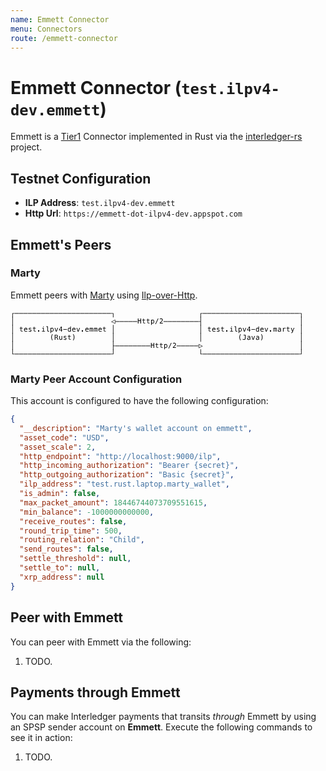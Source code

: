 ```yaml
---
name: Emmett Connector
menu: Connectors
route: /emmett-connector
---
```


# Emmett Connector (`test.ilpv4-dev.emmett`)
Emmett is a [Tier1](https://github.com/interledger/rfcs/blob/44deb112e51db27e89bf1b02d115c272dda2cddb/0034-connector-requirements/0034-connector-requirements.md#link-relations)
 Connector implemented in Rust via the [interledger-rs](https://github.com/emschwartz/interledger-rs) project.

## Testnet Configuration
  * **ILP Address**: `test.ilpv4-dev.emmett`
  * **Http Url**: `https://emmett-dot-ilpv4-dev.appspot.com`

## Emmett's Peers

### Marty
Emmett peers with [Marty](marty-connector) using [Ilp-over-Http](https://github.com/interledger/rfcs/blob/master/0035-ilp-over-http/0035-ilp-over-http.md).

<svg xmlns="http://www.w3.org/2000/svg" version="1.1" width="470" height="79">
<path d="M 2.878906 13.319336 L 2.878906 6.412109 L 6.729980 6.412109 L 6.729980 7.335938 L 3.738281 7.335938 L 3.738281 13.319336 Z " fill="rgb(0, 0, 0)" fill-opacity="1.000000" />
<path d="M 2.878906 26.319336 L 2.878906 12.300781 L 3.738281 12.300781 L 3.738281 26.319336 Z " fill="rgb(0, 0, 0)" fill-opacity="1.000000" />
<path d="M 2.878906 39.319336 L 2.878906 25.300781 L 3.738281 25.300781 L 3.738281 39.319336 Z " fill="rgb(0, 0, 0)" fill-opacity="1.000000" />
<path d="M 2.878906 52.319336 L 2.878906 38.300781 L 3.738281 38.300781 L 3.738281 52.319336 Z " fill="rgb(0, 0, 0)" fill-opacity="1.000000" />
<path d="M 2.878906 65.319336 L 2.878906 51.300781 L 3.738281 51.300781 L 3.738281 65.319336 Z " fill="rgb(0, 0, 0)" fill-opacity="1.000000" />
<path d="M 2.878906 72.335938 L 2.878906 64.300781 L 3.738281 64.300781 L 3.738281 71.412109 L 6.729980 71.412109 L 6.729980 72.335938 Z " fill="rgb(0, 0, 0)" fill-opacity="1.000000" />
<path d="M 6.892578 72.335938 L 6.892578 71.412109 L 13.729980 71.412109 L 13.729980 72.335938 Z " fill="rgb(0, 0, 0)" fill-opacity="1.000000" />
<path d="M 13.892578 72.335938 L 13.892578 71.412109 L 20.729980 71.412109 L 20.729980 72.335938 Z " fill="rgb(0, 0, 0)" fill-opacity="1.000000" />
<path d="M 20.892578 72.335938 L 20.892578 71.412109 L 27.729980 71.412109 L 27.729980 72.335938 Z " fill="rgb(0, 0, 0)" fill-opacity="1.000000" />
<path d="M 27.892578 72.335938 L 27.892578 71.412109 L 34.729980 71.412109 L 34.729980 72.335938 Z " fill="rgb(0, 0, 0)" fill-opacity="1.000000" />
<path d="M 34.892578 72.335938 L 34.892578 71.412109 L 41.729980 71.412109 L 41.729980 72.335938 Z " fill="rgb(0, 0, 0)" fill-opacity="1.000000" />
<path d="M 41.892578 72.335938 L 41.892578 71.412109 L 48.729980 71.412109 L 48.729980 72.335938 Z " fill="rgb(0, 0, 0)" fill-opacity="1.000000" />
<path d="M 48.892578 72.335938 L 48.892578 71.412109 L 55.729980 71.412109 L 55.729980 72.335938 Z " fill="rgb(0, 0, 0)" fill-opacity="1.000000" />
<path d="M 55.892578 72.335938 L 55.892578 71.412109 L 62.729980 71.412109 L 62.729980 72.335938 Z " fill="rgb(0, 0, 0)" fill-opacity="1.000000" />
<path d="M 62.892578 72.335938 L 62.892578 71.412109 L 69.729980 71.412109 L 69.729980 72.335938 Z " fill="rgb(0, 0, 0)" fill-opacity="1.000000" />
<path d="M 69.892578 72.335938 L 69.892578 71.412109 L 76.729980 71.412109 L 76.729980 72.335938 Z " fill="rgb(0, 0, 0)" fill-opacity="1.000000" />
<path d="M 76.892578 72.335938 L 76.892578 71.412109 L 83.729980 71.412109 L 83.729980 72.335938 Z " fill="rgb(0, 0, 0)" fill-opacity="1.000000" />
<path d="M 83.892578 72.335938 L 83.892578 71.412109 L 90.729980 71.412109 L 90.729980 72.335938 Z " fill="rgb(0, 0, 0)" fill-opacity="1.000000" />
<path d="M 90.892578 72.335938 L 90.892578 71.412109 L 97.729980 71.412109 L 97.729980 72.335938 Z " fill="rgb(0, 0, 0)" fill-opacity="1.000000" />
<path d="M 97.892578 72.335938 L 97.892578 71.412109 L 104.729980 71.412109 L 104.729980 72.335938 Z " fill="rgb(0, 0, 0)" fill-opacity="1.000000" />
<path d="M 104.892578 72.335938 L 104.892578 71.412109 L 111.729980 71.412109 L 111.729980 72.335938 Z " fill="rgb(0, 0, 0)" fill-opacity="1.000000" />
<path d="M 111.892578 72.335938 L 111.892578 71.412109 L 118.729980 71.412109 L 118.729980 72.335938 Z " fill="rgb(0, 0, 0)" fill-opacity="1.000000" />
<path d="M 118.892578 72.335938 L 118.892578 71.412109 L 125.729980 71.412109 L 125.729980 72.335938 Z " fill="rgb(0, 0, 0)" fill-opacity="1.000000" />
<path d="M 125.892578 72.335938 L 125.892578 71.412109 L 132.729980 71.412109 L 132.729980 72.335938 Z " fill="rgb(0, 0, 0)" fill-opacity="1.000000" />
<path d="M 132.892578 72.335938 L 132.892578 71.412109 L 139.729980 71.412109 L 139.729980 72.335938 Z " fill="rgb(0, 0, 0)" fill-opacity="1.000000" />
<path d="M 139.892578 72.335938 L 139.892578 71.412109 L 146.729980 71.412109 L 146.729980 72.335938 Z " fill="rgb(0, 0, 0)" fill-opacity="1.000000" />
<path d="M 146.892578 72.335938 L 146.892578 71.412109 L 153.729980 71.412109 L 153.729980 72.335938 Z " fill="rgb(0, 0, 0)" fill-opacity="1.000000" />
<path d="M 153.892578 72.335938 L 153.892578 71.412109 L 160.729980 71.412109 L 160.729980 72.335938 Z " fill="rgb(0, 0, 0)" fill-opacity="1.000000" />
<path d="M 160.892578 72.335938 L 160.892578 71.412109 L 163.878906 71.412109 L 163.878906 64.300781 L 164.738281 64.300781 L 164.738281 72.335938 Z " fill="rgb(0, 0, 0)" fill-opacity="1.000000" />
<path d="M 303.878906 72.335938 L 303.878906 64.300781 L 304.738281 64.300781 L 304.738281 71.412109 L 307.729980 71.412109 L 307.729980 72.335938 Z " fill="rgb(0, 0, 0)" fill-opacity="1.000000" />
<path d="M 307.892578 72.335938 L 307.892578 71.412109 L 314.729980 71.412109 L 314.729980 72.335938 Z " fill="rgb(0, 0, 0)" fill-opacity="1.000000" />
<path d="M 314.892578 72.335938 L 314.892578 71.412109 L 321.729980 71.412109 L 321.729980 72.335938 Z " fill="rgb(0, 0, 0)" fill-opacity="1.000000" />
<path d="M 321.892578 72.335938 L 321.892578 71.412109 L 328.729980 71.412109 L 328.729980 72.335938 Z " fill="rgb(0, 0, 0)" fill-opacity="1.000000" />
<path d="M 328.892578 72.335938 L 328.892578 71.412109 L 335.729980 71.412109 L 335.729980 72.335938 Z " fill="rgb(0, 0, 0)" fill-opacity="1.000000" />
<path d="M 335.892578 72.335938 L 335.892578 71.412109 L 342.729980 71.412109 L 342.729980 72.335938 Z " fill="rgb(0, 0, 0)" fill-opacity="1.000000" />
<path d="M 342.892578 72.335938 L 342.892578 71.412109 L 349.729980 71.412109 L 349.729980 72.335938 Z " fill="rgb(0, 0, 0)" fill-opacity="1.000000" />
<path d="M 349.892578 72.335938 L 349.892578 71.412109 L 356.729980 71.412109 L 356.729980 72.335938 Z " fill="rgb(0, 0, 0)" fill-opacity="1.000000" />
<path d="M 356.892578 72.335938 L 356.892578 71.412109 L 363.729980 71.412109 L 363.729980 72.335938 Z " fill="rgb(0, 0, 0)" fill-opacity="1.000000" />
<path d="M 363.892578 72.335938 L 363.892578 71.412109 L 370.729980 71.412109 L 370.729980 72.335938 Z " fill="rgb(0, 0, 0)" fill-opacity="1.000000" />
<path d="M 370.892578 72.335938 L 370.892578 71.412109 L 377.729980 71.412109 L 377.729980 72.335938 Z " fill="rgb(0, 0, 0)" fill-opacity="1.000000" />
<path d="M 377.892578 72.335938 L 377.892578 71.412109 L 384.729980 71.412109 L 384.729980 72.335938 Z " fill="rgb(0, 0, 0)" fill-opacity="1.000000" />
<path d="M 384.892578 72.335938 L 384.892578 71.412109 L 391.729980 71.412109 L 391.729980 72.335938 Z " fill="rgb(0, 0, 0)" fill-opacity="1.000000" />
<path d="M 391.892578 72.335938 L 391.892578 71.412109 L 398.729980 71.412109 L 398.729980 72.335938 Z " fill="rgb(0, 0, 0)" fill-opacity="1.000000" />
<path d="M 398.892578 72.335938 L 398.892578 71.412109 L 405.729980 71.412109 L 405.729980 72.335938 Z " fill="rgb(0, 0, 0)" fill-opacity="1.000000" />
<path d="M 405.892578 72.335938 L 405.892578 71.412109 L 412.729980 71.412109 L 412.729980 72.335938 Z " fill="rgb(0, 0, 0)" fill-opacity="1.000000" />
<path d="M 412.892578 72.335938 L 412.892578 71.412109 L 419.729980 71.412109 L 419.729980 72.335938 Z " fill="rgb(0, 0, 0)" fill-opacity="1.000000" />
<path d="M 419.892578 72.335938 L 419.892578 71.412109 L 426.729980 71.412109 L 426.729980 72.335938 Z " fill="rgb(0, 0, 0)" fill-opacity="1.000000" />
<path d="M 426.892578 72.335938 L 426.892578 71.412109 L 433.729980 71.412109 L 433.729980 72.335938 Z " fill="rgb(0, 0, 0)" fill-opacity="1.000000" />
<path d="M 433.892578 72.335938 L 433.892578 71.412109 L 440.729980 71.412109 L 440.729980 72.335938 Z " fill="rgb(0, 0, 0)" fill-opacity="1.000000" />
<path d="M 440.892578 72.335938 L 440.892578 71.412109 L 447.729980 71.412109 L 447.729980 72.335938 Z " fill="rgb(0, 0, 0)" fill-opacity="1.000000" />
<path d="M 447.892578 72.335938 L 447.892578 71.412109 L 454.729980 71.412109 L 454.729980 72.335938 Z " fill="rgb(0, 0, 0)" fill-opacity="1.000000" />
<path d="M 454.892578 72.335938 L 454.892578 71.412109 L 461.729980 71.412109 L 461.729980 72.335938 Z " fill="rgb(0, 0, 0)" fill-opacity="1.000000" />
<path d="M 461.892578 72.335938 L 461.892578 71.412109 L 464.878906 71.412109 L 464.878906 64.300781 L 465.738281 64.300781 L 465.738281 72.335938 Z " fill="rgb(0, 0, 0)" fill-opacity="1.000000" />
<path d="M 17.297852 28.276367 L 17.297852 29.984375 L 19.542969 29.984375 L 19.542969 30.752441 L 17.297852 30.752441 L 17.297852 34.018066 Q 17.297852 34.684082 17.550293 34.947266 Q 17.802734 35.210449 18.431152 35.210449 L 19.542969 35.210449 L 19.542969 36.000000 L 18.334473 36.000000 Q 17.222656 36.000000 16.766113 35.554199 Q 16.309570 35.108398 16.309570 34.018066 L 16.309570 30.752441 L 14.703613 30.752441 L 14.703613 29.984375 L 16.309570 29.984375 L 16.309570 28.276367 Z " fill="rgb(0, 0, 0)" fill-opacity="1.000000" />
<path d="M 67.592285 40.116211 Q 66.877930 41.340820 66.526123 42.557373 Q 66.174316 43.773926 66.174316 45.009277 Q 66.174316 46.239258 66.526123 47.458496 Q 66.877930 48.677734 67.592285 49.913086 L 66.732910 49.913086 Q 65.921875 48.634766 65.524414 47.423584 Q 65.126953 46.212402 65.126953 45.009277 Q 65.126953 43.811523 65.524414 42.597656 Q 65.921875 41.383789 66.732910 40.116211 Z " fill="rgb(0, 0, 0)" fill-opacity="1.000000" />
<path d="M 163.878906 65.319336 L 163.878906 51.300781 L 164.738281 51.300781 L 164.738281 58.412109 L 167.729980 58.412109 L 167.729980 59.335938 L 164.738281 59.335938 L 164.738281 65.319336 Z " fill="rgb(0, 0, 0)" fill-opacity="1.000000" />
<path d="M 167.892578 59.335938 L 167.892578 58.412109 L 174.729980 58.412109 L 174.729980 59.335938 Z " fill="rgb(0, 0, 0)" fill-opacity="1.000000" />
<path d="M 174.892578 59.335938 L 174.892578 58.412109 L 181.729980 58.412109 L 181.729980 59.335938 Z " fill="rgb(0, 0, 0)" fill-opacity="1.000000" />
<path d="M 181.892578 59.335938 L 181.892578 58.412109 L 188.729980 58.412109 L 188.729980 59.335938 Z " fill="rgb(0, 0, 0)" fill-opacity="1.000000" />
<path d="M 188.892578 59.335938 L 188.892578 58.412109 L 195.729980 58.412109 L 195.729980 59.335938 Z " fill="rgb(0, 0, 0)" fill-opacity="1.000000" />
<path d="M 195.892578 59.335938 L 195.892578 58.412109 L 202.729980 58.412109 L 202.729980 59.335938 Z " fill="rgb(0, 0, 0)" fill-opacity="1.000000" />
<path d="M 202.892578 59.335938 L 202.892578 58.412109 L 209.729980 58.412109 L 209.729980 59.335938 Z " fill="rgb(0, 0, 0)" fill-opacity="1.000000" />
<path d="M 209.892578 59.335938 L 209.892578 58.412109 L 216.729980 58.412109 L 216.729980 59.335938 Z " fill="rgb(0, 0, 0)" fill-opacity="1.000000" />
<path d="M 216.892578 59.335938 L 216.892578 58.412109 L 223.729980 58.412109 L 223.729980 59.335938 Z " fill="rgb(0, 0, 0)" fill-opacity="1.000000" />
<path d="M 224.735840 53.980957 L 225.826172 53.980957 L 225.826172 57.053223 L 228.796387 57.053223 L 228.796387 53.980957 L 229.886719 53.980957 L 229.886719 62.000000 L 228.796387 62.000000 L 228.796387 57.966309 L 225.826172 57.966309 L 225.826172 62.000000 L 224.735840 62.000000 Z " fill="rgb(0, 0, 0)" fill-opacity="1.000000" />
<path d="M 234.297852 54.276367 L 234.297852 55.984375 L 236.542969 55.984375 L 236.542969 56.752441 L 234.297852 56.752441 L 234.297852 60.018066 Q 234.297852 60.684082 234.550293 60.947266 Q 234.802734 61.210449 235.431152 61.210449 L 236.542969 61.210449 L 236.542969 62.000000 L 235.334473 62.000000 Q 234.222656 62.000000 233.766113 61.554199 Q 233.309570 61.108398 233.309570 60.018066 L 233.309570 56.752441 L 231.703613 56.752441 L 231.703613 55.984375 L 233.309570 55.984375 L 233.309570 54.276367 Z " fill="rgb(0, 0, 0)" fill-opacity="1.000000" />
<path d="M 241.297852 54.276367 L 241.297852 55.984375 L 243.542969 55.984375 L 243.542969 56.752441 L 241.297852 56.752441 L 241.297852 60.018066 Q 241.297852 60.684082 241.550293 60.947266 Q 241.802734 61.210449 242.431152 61.210449 L 243.542969 61.210449 L 243.542969 62.000000 L 242.334473 62.000000 Q 241.222656 62.000000 240.766113 61.554199 Q 240.309570 61.108398 240.309570 60.018066 L 240.309570 56.752441 L 238.703613 56.752441 L 238.703613 55.984375 L 240.309570 55.984375 L 240.309570 54.276367 Z " fill="rgb(0, 0, 0)" fill-opacity="1.000000" />
<path d="M 247.014160 61.242676 L 247.014160 64.288086 L 246.020508 64.288086 L 246.020508 55.984375 L 247.014160 55.984375 L 247.014160 56.752441 Q 247.261230 56.306641 247.672119 56.072998 Q 248.083008 55.839355 248.620117 55.839355 Q 249.710449 55.839355 250.330811 56.682617 Q 250.951172 57.525879 250.951172 59.019043 Q 250.951172 60.485352 250.328125 61.320557 Q 249.705078 62.155762 248.620117 62.155762 Q 248.072266 62.155762 247.661377 61.922119 Q 247.250488 61.688477 247.014160 61.242676 Z M 249.914551 58.997559 Q 249.914551 57.848145 249.552002 57.262695 Q 249.189453 56.677246 248.475098 56.677246 Q 247.755371 56.677246 247.384766 57.265381 Q 247.014160 57.853516 247.014160 58.997559 Q 247.014160 60.136230 247.384766 60.727051 Q 247.755371 61.317871 248.475098 61.317871 Q 249.189453 61.317871 249.552002 60.732422 Q 249.914551 60.146973 249.914551 58.997559 Z " fill="rgb(0, 0, 0)" fill-opacity="1.000000" />
<path d="M 256.774902 53.980957 L 257.795410 53.980957 L 253.573730 63.020508 L 252.547852 63.020508 Z " fill="rgb(0, 0, 0)" fill-opacity="1.000000" />
<path d="M 261.003418 61.086914 L 264.687988 61.086914 L 264.687988 62.000000 L 259.816406 62.000000 L 259.816406 61.086914 Q 260.820801 60.028809 261.572754 59.217773 Q 262.324707 58.406738 262.609375 58.073730 Q 263.146484 57.418457 263.334473 57.012939 Q 263.522461 56.607422 263.522461 56.183105 Q 263.522461 55.511719 263.127686 55.130371 Q 262.732910 54.749023 262.045410 54.749023 Q 261.556641 54.749023 261.019531 54.926270 Q 260.482422 55.103516 259.880859 55.463379 L 259.880859 54.367676 Q 260.434082 54.104492 260.968506 53.970215 Q 261.502930 53.835938 262.023926 53.835938 Q 263.200195 53.835938 263.917236 54.461670 Q 264.634277 55.087402 264.634277 56.102539 Q 264.634277 56.618164 264.395264 57.133789 Q 264.156250 57.649414 263.619141 58.272461 Q 263.318359 58.621582 262.746338 59.239258 Q 262.174316 59.856934 261.003418 61.086914 Z " fill="rgb(0, 0, 0)" fill-opacity="1.000000" />
<path d="M 265.892578 59.335938 L 265.892578 58.412109 L 272.729980 58.412109 L 272.729980 59.335938 Z " fill="rgb(0, 0, 0)" fill-opacity="1.000000" />
<path d="M 272.892578 59.335938 L 272.892578 58.412109 L 279.729980 58.412109 L 279.729980 59.335938 Z " fill="rgb(0, 0, 0)" fill-opacity="1.000000" />
<path d="M 279.892578 59.335938 L 279.892578 58.412109 L 286.729980 58.412109 L 286.729980 59.335938 Z " fill="rgb(0, 0, 0)" fill-opacity="1.000000" />
<path d="M 286.892578 59.335938 L 286.892578 58.412109 L 293.729980 58.412109 L 293.729980 59.335938 Z " fill="rgb(0, 0, 0)" fill-opacity="1.000000" />
<path d="M 293.892578 59.335938 L 293.892578 58.412109 L 300.729980 58.412109 L 300.729980 59.335938 Z " fill="rgb(0, 0, 0)" fill-opacity="1.000000" />
<path d="M 301.644531 61.505859 L 306.365723 59.142578 L 301.644531 56.779297 Z M 301.032227 62.418945 L 301.032227 55.866211 L 307.590332 59.142578 Z " fill="rgb(0, 0, 0)" fill-opacity="1.000000" />
<path d="M 464.878906 65.319336 L 464.878906 51.300781 L 465.738281 51.300781 L 465.738281 65.319336 Z " fill="rgb(0, 0, 0)" fill-opacity="1.000000" />
<path d="M 74.082031 45.213379 Q 74.500977 45.320801 74.796387 45.618896 Q 75.091797 45.916992 75.532227 46.808594 L 76.622559 49.000000 L 75.457031 49.000000 L 74.500977 46.975098 Q 74.087402 46.110352 73.757080 45.860596 Q 73.426758 45.610840 72.895020 45.610840 L 71.858398 45.610840 L 71.858398 49.000000 L 70.768066 49.000000 L 70.768066 40.980957 L 73.002441 40.980957 Q 74.323730 40.980957 75.027344 41.577148 Q 75.730957 42.173340 75.730957 43.301270 Q 75.730957 44.096191 75.298584 44.598389 Q 74.866211 45.100586 74.082031 45.213379 Z M 71.858398 41.872559 L 71.858398 44.719238 L 73.045410 44.719238 Q 73.824219 44.719238 74.205566 44.370117 Q 74.586914 44.020996 74.586914 43.301270 Q 74.586914 42.608398 74.181396 42.240479 Q 73.775879 41.872559 73.002441 41.872559 Z " fill="rgb(0, 0, 0)" fill-opacity="1.000000" />
<path d="M 78.047363 46.722656 L 78.047363 42.995117 L 79.035645 42.995117 L 79.035645 46.722656 Q 79.035645 47.533691 79.322998 47.915039 Q 79.610352 48.296387 80.211914 48.296387 Q 80.910156 48.296387 81.280762 47.804932 Q 81.651367 47.313477 81.651367 46.395020 L 81.651367 42.995117 L 82.645020 42.995117 L 82.645020 49.000000 L 81.651367 49.000000 L 81.651367 48.097656 Q 81.388184 48.618652 80.934326 48.887207 Q 80.480469 49.155762 79.873535 49.155762 Q 78.949707 49.155762 78.498535 48.551514 Q 78.047363 47.947266 78.047363 46.722656 Z " fill="rgb(0, 0, 0)" fill-opacity="1.000000" />
<path d="M 89.226074 43.193848 L 89.226074 44.160645 Q 88.801758 43.913574 88.372070 43.790039 Q 87.942383 43.666504 87.496582 43.666504 Q 86.825195 43.666504 86.494873 43.884033 Q 86.164551 44.101562 86.164551 44.547363 Q 86.164551 44.950195 86.411621 45.148926 Q 86.658691 45.347656 87.641602 45.535645 L 88.039062 45.610840 Q 88.774902 45.750488 89.153564 46.169434 Q 89.532227 46.588379 89.532227 47.259766 Q 89.532227 48.151367 88.898438 48.653564 Q 88.264648 49.155762 87.136719 49.155762 Q 86.690918 49.155762 86.202148 49.061768 Q 85.713379 48.967773 85.144043 48.779785 L 85.144043 47.759277 Q 85.697266 48.043945 86.202148 48.186279 Q 86.707031 48.328613 87.158203 48.328613 Q 87.813477 48.328613 88.173340 48.062744 Q 88.533203 47.796875 88.533203 47.318848 Q 88.533203 46.631348 87.217285 46.368164 L 87.174316 46.357422 L 86.803711 46.282227 Q 85.949707 46.115723 85.557617 45.720947 Q 85.165527 45.326172 85.165527 44.644043 Q 85.165527 43.779297 85.750977 43.309326 Q 86.336426 42.839355 87.421387 42.839355 Q 87.904785 42.839355 88.350586 42.927979 Q 88.796387 43.016602 89.226074 43.193848 Z " fill="rgb(0, 0, 0)" fill-opacity="1.000000" />
<path d="M 94.297852 41.276367 L 94.297852 42.984375 L 96.542969 42.984375 L 96.542969 43.752441 L 94.297852 43.752441 L 94.297852 47.018066 Q 94.297852 47.684082 94.550293 47.947266 Q 94.802734 48.210449 95.431152 48.210449 L 96.542969 48.210449 L 96.542969 49.000000 L 95.334473 49.000000 Q 94.222656 49.000000 93.766113 48.554199 Q 93.309570 48.108398 93.309570 47.018066 L 93.309570 43.752441 L 91.703613 43.752441 L 91.703613 42.984375 L 93.309570 42.984375 L 93.309570 41.276367 Z " fill="rgb(0, 0, 0)" fill-opacity="1.000000" />
<path d="M 99.869141 40.116211 L 100.728516 40.116211 Q 101.539551 41.383789 101.937012 42.597656 Q 102.334473 43.811523 102.334473 45.009277 Q 102.334473 46.217773 101.937012 47.431641 Q 101.539551 48.645508 100.728516 49.913086 L 99.869141 49.913086 Q 100.583496 48.666992 100.935303 47.447754 Q 101.287109 46.228516 101.287109 45.009277 Q 101.287109 43.784668 100.935303 42.565430 Q 100.583496 41.346191 99.869141 40.116211 Z " fill="rgb(0, 0, 0)" fill-opacity="1.000000" />
<path d="M 163.878906 52.319336 L 163.878906 38.300781 L 164.738281 38.300781 L 164.738281 52.319336 Z " fill="rgb(0, 0, 0)" fill-opacity="1.000000" />
<path d="M 303.878906 52.319336 L 303.878906 38.300781 L 304.738281 38.300781 L 304.738281 52.319336 Z " fill="rgb(0, 0, 0)" fill-opacity="1.000000" />
<path d="M 368.592285 40.116211 Q 367.877930 41.340820 367.526123 42.557373 Q 367.174316 43.773926 367.174316 45.009277 Q 367.174316 46.239258 367.526123 47.458496 Q 367.877930 48.677734 368.592285 49.913086 L 367.732910 49.913086 Q 366.921875 48.634766 366.524414 47.423584 Q 366.126953 46.212402 366.126953 45.009277 Q 366.126953 43.811523 366.524414 42.597656 Q 366.921875 41.383789 367.732910 40.116211 Z " fill="rgb(0, 0, 0)" fill-opacity="1.000000" />
<path d="M 371.585449 48.672363 L 371.585449 47.404785 Q 372.074219 47.839844 372.595215 48.057373 Q 373.116211 48.274902 373.674805 48.274902 Q 374.442871 48.274902 374.746338 47.874756 Q 375.049805 47.474609 375.049805 46.384277 L 375.049805 41.894043 L 373.003418 41.894043 L 373.003418 40.980957 L 376.134766 40.980957 L 376.134766 46.384277 Q 376.134766 47.898926 375.568115 48.527344 Q 375.001465 49.155762 373.674805 49.155762 Q 373.159180 49.155762 372.648926 49.037598 Q 372.138672 48.919434 371.585449 48.672363 Z " fill="rgb(0, 0, 0)" fill-opacity="1.000000" />
<path d="M 381.770508 45.976074 L 381.442871 45.976074 Q 380.578125 45.976074 380.140381 46.279541 Q 379.702637 46.583008 379.702637 47.184570 Q 379.702637 47.727051 380.030273 48.027832 Q 380.357910 48.328613 380.937988 48.328613 Q 381.754395 48.328613 382.221680 47.761963 Q 382.688965 47.195312 382.694336 46.196289 L 382.694336 45.976074 Z M 383.687988 45.567871 L 383.687988 49.000000 L 382.694336 49.000000 L 382.694336 48.108398 Q 382.377441 48.645508 381.896729 48.900635 Q 381.416016 49.155762 380.728516 49.155762 Q 379.810059 49.155762 379.262207 48.637451 Q 378.714355 48.119141 378.714355 47.249023 Q 378.714355 46.244629 379.388428 45.723633 Q 380.062500 45.202637 381.367676 45.202637 L 382.694336 45.202637 L 382.694336 45.046875 Q 382.688965 44.327148 382.329102 44.002197 Q 381.969238 43.677246 381.179688 43.677246 Q 380.674805 43.677246 380.159180 43.822266 Q 379.643555 43.967285 379.154785 44.246582 L 379.154785 43.258301 Q 379.702637 43.048828 380.204834 42.944092 Q 380.707031 42.839355 381.179688 42.839355 Q 381.926270 42.839355 382.455322 43.059570 Q 382.984375 43.279785 383.312012 43.720215 Q 383.516113 43.988770 383.602051 44.383545 Q 383.687988 44.778320 383.687988 45.567871 Z " fill="rgb(0, 0, 0)" fill-opacity="1.000000" />
<path d="M 385.537109 42.984375 L 386.562988 42.984375 L 388.308594 48.033203 L 390.059570 42.984375 L 391.085449 42.984375 L 388.947754 49.000000 L 387.674805 49.000000 Z " fill="rgb(0, 0, 0)" fill-opacity="1.000000" />
<path d="M 395.770508 45.976074 L 395.442871 45.976074 Q 394.578125 45.976074 394.140381 46.279541 Q 393.702637 46.583008 393.702637 47.184570 Q 393.702637 47.727051 394.030273 48.027832 Q 394.357910 48.328613 394.937988 48.328613 Q 395.754395 48.328613 396.221680 47.761963 Q 396.688965 47.195312 396.694336 46.196289 L 396.694336 45.976074 Z M 397.687988 45.567871 L 397.687988 49.000000 L 396.694336 49.000000 L 396.694336 48.108398 Q 396.377441 48.645508 395.896729 48.900635 Q 395.416016 49.155762 394.728516 49.155762 Q 393.810059 49.155762 393.262207 48.637451 Q 392.714355 48.119141 392.714355 47.249023 Q 392.714355 46.244629 393.388428 45.723633 Q 394.062500 45.202637 395.367676 45.202637 L 396.694336 45.202637 L 396.694336 45.046875 Q 396.688965 44.327148 396.329102 44.002197 Q 395.969238 43.677246 395.179688 43.677246 Q 394.674805 43.677246 394.159180 43.822266 Q 393.643555 43.967285 393.154785 44.246582 L 393.154785 43.258301 Q 393.702637 43.048828 394.204834 42.944092 Q 394.707031 42.839355 395.179688 42.839355 Q 395.926270 42.839355 396.455322 43.059570 Q 396.984375 43.279785 397.312012 43.720215 Q 397.516113 43.988770 397.602051 44.383545 Q 397.687988 44.778320 397.687988 45.567871 Z " fill="rgb(0, 0, 0)" fill-opacity="1.000000" />
<path d="M 400.869141 40.116211 L 401.728516 40.116211 Q 402.539551 41.383789 402.937012 42.597656 Q 403.334473 43.811523 403.334473 45.009277 Q 403.334473 46.217773 402.937012 47.431641 Q 402.539551 48.645508 401.728516 49.913086 L 400.869141 49.913086 Q 401.583496 48.666992 401.935303 47.447754 Q 402.287109 46.228516 402.287109 45.009277 Q 402.287109 43.784668 401.935303 42.565430 Q 401.583496 41.346191 400.869141 40.116211 Z " fill="rgb(0, 0, 0)" fill-opacity="1.000000" />
<path d="M 464.878906 52.319336 L 464.878906 38.300781 L 465.738281 38.300781 L 465.738281 52.319336 Z " fill="rgb(0, 0, 0)" fill-opacity="1.000000" />
<path d="M 27.015625 32.498047 L 27.015625 32.981445 L 22.734863 32.981445 L 22.734863 33.013672 Q 22.691895 34.243652 23.204834 34.780762 Q 23.717773 35.317871 24.652344 35.317871 Q 25.125000 35.317871 25.640625 35.167480 Q 26.156250 35.017090 26.741699 34.710938 L 26.741699 35.693848 Q 26.177734 35.924805 25.654053 36.040283 Q 25.130371 36.155762 24.641602 36.155762 Q 23.239746 36.155762 22.450195 35.315186 Q 21.660645 34.474609 21.660645 32.997559 Q 21.660645 31.558105 22.434082 30.698730 Q 23.207520 29.839355 24.496582 29.839355 Q 25.645996 29.839355 26.309326 30.618164 Q 26.972656 31.396973 27.015625 32.498047 Z M 26.027344 32.208008 Q 25.962891 31.584961 25.573486 31.131104 Q 25.184082 30.677246 24.453613 30.677246 Q 23.739258 30.677246 23.277344 31.149902 Q 22.815430 31.622559 22.772461 32.213379 Z " fill="rgb(0, 0, 0)" fill-opacity="1.000000" />
<path d="M 33.226074 30.193848 L 33.226074 31.160645 Q 32.801758 30.913574 32.372070 30.790039 Q 31.942383 30.666504 31.496582 30.666504 Q 30.825195 30.666504 30.494873 30.884033 Q 30.164551 31.101562 30.164551 31.547363 Q 30.164551 31.950195 30.411621 32.148926 Q 30.658691 32.347656 31.641602 32.535645 L 32.039062 32.610840 Q 32.774902 32.750488 33.153564 33.169434 Q 33.532227 33.588379 33.532227 34.259766 Q 33.532227 35.151367 32.898438 35.653564 Q 32.264648 36.155762 31.136719 36.155762 Q 30.690918 36.155762 30.202148 36.061768 Q 29.713379 35.967773 29.144043 35.779785 L 29.144043 34.759277 Q 29.697266 35.043945 30.202148 35.186279 Q 30.707031 35.328613 31.158203 35.328613 Q 31.813477 35.328613 32.173340 35.062744 Q 32.533203 34.796875 32.533203 34.318848 Q 32.533203 33.631348 31.217285 33.368164 L 31.174316 33.357422 L 30.803711 33.282227 Q 29.949707 33.115723 29.557617 32.720947 Q 29.165527 32.326172 29.165527 31.644043 Q 29.165527 30.779297 29.750977 30.309326 Q 30.336426 29.839355 31.421387 29.839355 Q 31.904785 29.839355 32.350586 29.927979 Q 32.796387 30.016602 33.226074 30.193848 Z " fill="rgb(0, 0, 0)" fill-opacity="1.000000" />
<path d="M 38.297852 28.276367 L 38.297852 29.984375 L 40.542969 29.984375 L 40.542969 30.752441 L 38.297852 30.752441 L 38.297852 34.018066 Q 38.297852 34.684082 38.550293 34.947266 Q 38.802734 35.210449 39.431152 35.210449 L 40.542969 35.210449 L 40.542969 36.000000 L 39.334473 36.000000 Q 38.222656 36.000000 37.766113 35.554199 Q 37.309570 35.108398 37.309570 34.018066 L 37.309570 30.752441 L 35.703613 30.752441 L 35.703613 29.984375 L 37.309570 29.984375 L 37.309570 28.276367 Z " fill="rgb(0, 0, 0)" fill-opacity="1.000000" />
<path d="M 44.089355 33.830078 L 45.979980 33.830078 L 45.979980 36.000000 L 44.089355 36.000000 Z " fill="rgb(0, 0, 0)" fill-opacity="1.000000" />
<path d="M 50.697266 30.005859 L 53.227051 30.005859 L 53.227051 35.231934 L 55.187500 35.231934 L 55.187500 36.000000 L 50.278320 36.000000 L 50.278320 35.231934 L 52.238770 35.231934 L 52.238770 30.773926 L 50.697266 30.773926 Z M 52.238770 27.669434 L 53.227051 27.669434 L 53.227051 28.915527 L 52.238770 28.915527 Z " fill="rgb(0, 0, 0)" fill-opacity="1.000000" />
<path d="M 59.861816 33.824707 Q 59.861816 34.490723 60.106201 34.829102 Q 60.350586 35.167480 60.828613 35.167480 L 61.983398 35.167480 L 61.983398 36.000000 L 60.731934 36.000000 Q 59.845703 36.000000 59.359619 35.433350 Q 58.873535 34.866699 58.873535 33.824707 L 58.873535 28.383789 L 57.289062 28.383789 L 57.289062 27.610352 L 59.861816 27.610352 Z " fill="rgb(0, 0, 0)" fill-opacity="1.000000" />
<path d="M 65.014160 35.242676 L 65.014160 38.288086 L 64.020508 38.288086 L 64.020508 29.984375 L 65.014160 29.984375 L 65.014160 30.752441 Q 65.261230 30.306641 65.672119 30.072998 Q 66.083008 29.839355 66.620117 29.839355 Q 67.710449 29.839355 68.330811 30.682617 Q 68.951172 31.525879 68.951172 33.019043 Q 68.951172 34.485352 68.328125 35.320557 Q 67.705078 36.155762 66.620117 36.155762 Q 66.072266 36.155762 65.661377 35.922119 Q 65.250488 35.688477 65.014160 35.242676 Z M 67.914551 32.997559 Q 67.914551 31.848145 67.552002 31.262695 Q 67.189453 30.677246 66.475098 30.677246 Q 65.755371 30.677246 65.384766 31.265381 Q 65.014160 31.853516 65.014160 32.997559 Q 65.014160 34.136230 65.384766 34.727051 Q 65.755371 35.317871 66.475098 35.317871 Q 67.189453 35.317871 67.552002 34.732422 Q 67.914551 34.146973 67.914551 32.997559 Z " fill="rgb(0, 0, 0)" fill-opacity="1.000000" />
<path d="M 70.537109 29.984375 L 71.562988 29.984375 L 73.308594 35.033203 L 75.059570 29.984375 L 76.085449 29.984375 L 73.947754 36.000000 L 72.674805 36.000000 Z " fill="rgb(0, 0, 0)" fill-opacity="1.000000" />
<path d="M 80.947754 28.969238 L 78.417969 33.207031 L 80.947754 33.207031 Z M 80.770508 27.980957 L 82.027344 27.980957 L 82.027344 33.207031 L 83.096191 33.207031 L 83.096191 34.087891 L 82.027344 34.087891 L 82.027344 36.000000 L 80.947754 36.000000 L 80.947754 34.087891 L 77.547852 34.087891 L 77.547852 33.062012 Z " fill="rgb(0, 0, 0)" fill-opacity="1.000000" />
<path d="M 84.547852 32.111328 L 90.241211 32.111328 L 90.241211 33.019043 L 84.547852 33.019043 Z " fill="rgb(0, 0, 0)" fill-opacity="1.000000" />
<path d="M 95.608398 30.752441 L 95.608398 27.642578 L 96.596680 27.642578 L 96.596680 36.000000 L 95.608398 36.000000 L 95.608398 35.242676 Q 95.361328 35.688477 94.950439 35.922119 Q 94.539551 36.155762 94.002441 36.155762 Q 92.912109 36.155762 92.286377 35.309814 Q 91.660645 34.463867 91.660645 32.976074 Q 91.660645 31.509766 92.289062 30.674561 Q 92.917480 29.839355 94.002441 29.839355 Q 94.544922 29.839355 94.958496 30.072998 Q 95.372070 30.306641 95.608398 30.752441 Z M 92.702637 32.997559 Q 92.702637 34.146973 93.067871 34.732422 Q 93.433105 35.317871 94.147461 35.317871 Q 94.861816 35.317871 95.235107 34.727051 Q 95.608398 34.136230 95.608398 32.997559 Q 95.608398 31.853516 95.235107 31.265381 Q 94.861816 30.677246 94.147461 30.677246 Q 93.433105 30.677246 93.067871 31.262695 Q 92.702637 31.848145 92.702637 32.997559 Z " fill="rgb(0, 0, 0)" fill-opacity="1.000000" />
<path d="M 104.015625 32.498047 L 104.015625 32.981445 L 99.734863 32.981445 L 99.734863 33.013672 Q 99.691895 34.243652 100.204834 34.780762 Q 100.717773 35.317871 101.652344 35.317871 Q 102.125000 35.317871 102.640625 35.167480 Q 103.156250 35.017090 103.741699 34.710938 L 103.741699 35.693848 Q 103.177734 35.924805 102.654053 36.040283 Q 102.130371 36.155762 101.641602 36.155762 Q 100.239746 36.155762 99.450195 35.315186 Q 98.660645 34.474609 98.660645 32.997559 Q 98.660645 31.558105 99.434082 30.698730 Q 100.207520 29.839355 101.496582 29.839355 Q 102.645996 29.839355 103.309326 30.618164 Q 103.972656 31.396973 104.015625 32.498047 Z M 103.027344 32.208008 Q 102.962891 31.584961 102.573486 31.131104 Q 102.184082 30.677246 101.453613 30.677246 Q 100.739258 30.677246 100.277344 31.149902 Q 99.815430 31.622559 99.772461 32.213379 Z " fill="rgb(0, 0, 0)" fill-opacity="1.000000" />
<path d="M 105.537109 29.984375 L 106.562988 29.984375 L 108.308594 35.033203 L 110.059570 29.984375 L 111.085449 29.984375 L 108.947754 36.000000 L 107.674805 36.000000 Z " fill="rgb(0, 0, 0)" fill-opacity="1.000000" />
<path d="M 114.089355 33.830078 L 115.979980 33.830078 L 115.979980 36.000000 L 114.089355 36.000000 Z " fill="rgb(0, 0, 0)" fill-opacity="1.000000" />
<path d="M 125.015625 32.498047 L 125.015625 32.981445 L 120.734863 32.981445 L 120.734863 33.013672 Q 120.691895 34.243652 121.204834 34.780762 Q 121.717773 35.317871 122.652344 35.317871 Q 123.125000 35.317871 123.640625 35.167480 Q 124.156250 35.017090 124.741699 34.710938 L 124.741699 35.693848 Q 124.177734 35.924805 123.654053 36.040283 Q 123.130371 36.155762 122.641602 36.155762 Q 121.239746 36.155762 120.450195 35.315186 Q 119.660645 34.474609 119.660645 32.997559 Q 119.660645 31.558105 120.434082 30.698730 Q 121.207520 29.839355 122.496582 29.839355 Q 123.645996 29.839355 124.309326 30.618164 Q 124.972656 31.396973 125.015625 32.498047 Z M 124.027344 32.208008 Q 123.962891 31.584961 123.573486 31.131104 Q 123.184082 30.677246 122.453613 30.677246 Q 121.739258 30.677246 121.277344 31.149902 Q 120.815430 31.622559 120.772461 32.213379 Z " fill="rgb(0, 0, 0)" fill-opacity="1.000000" />
<path d="M 129.630859 30.596680 Q 129.813477 30.209961 130.095459 30.024658 Q 130.377441 29.839355 130.774902 29.839355 Q 131.500000 29.839355 131.798096 30.400635 Q 132.096191 30.961914 132.096191 32.514160 L 132.096191 36.000000 L 131.193848 36.000000 L 131.193848 32.557129 Q 131.193848 31.284180 131.051514 30.975342 Q 130.909180 30.666504 130.533203 30.666504 Q 130.103516 30.666504 129.945068 30.996826 Q 129.786621 31.327148 129.786621 32.557129 L 129.786621 36.000000 L 128.884277 36.000000 L 128.884277 32.557129 Q 128.884277 31.268066 128.731201 30.967285 Q 128.578125 30.666504 128.180664 30.666504 Q 127.788574 30.666504 127.635498 30.996826 Q 127.482422 31.327148 127.482422 32.557129 L 127.482422 36.000000 L 126.585449 36.000000 L 126.585449 29.984375 L 127.482422 29.984375 L 127.482422 30.500000 Q 127.659668 30.177734 127.925537 30.008545 Q 128.191406 29.839355 128.529785 29.839355 Q 128.937988 29.839355 129.209229 30.027344 Q 129.480469 30.215332 129.630859 30.596680 Z " fill="rgb(0, 0, 0)" fill-opacity="1.000000" />
<path d="M 136.630859 30.596680 Q 136.813477 30.209961 137.095459 30.024658 Q 137.377441 29.839355 137.774902 29.839355 Q 138.500000 29.839355 138.798096 30.400635 Q 139.096191 30.961914 139.096191 32.514160 L 139.096191 36.000000 L 138.193848 36.000000 L 138.193848 32.557129 Q 138.193848 31.284180 138.051514 30.975342 Q 137.909180 30.666504 137.533203 30.666504 Q 137.103516 30.666504 136.945068 30.996826 Q 136.786621 31.327148 136.786621 32.557129 L 136.786621 36.000000 L 135.884277 36.000000 L 135.884277 32.557129 Q 135.884277 31.268066 135.731201 30.967285 Q 135.578125 30.666504 135.180664 30.666504 Q 134.788574 30.666504 134.635498 30.996826 Q 134.482422 31.327148 134.482422 32.557129 L 134.482422 36.000000 L 133.585449 36.000000 L 133.585449 29.984375 L 134.482422 29.984375 L 134.482422 30.500000 Q 134.659668 30.177734 134.925537 30.008545 Q 135.191406 29.839355 135.529785 29.839355 Q 135.937988 29.839355 136.209229 30.027344 Q 136.480469 30.215332 136.630859 30.596680 Z " fill="rgb(0, 0, 0)" fill-opacity="1.000000" />
<path d="M 146.015625 32.498047 L 146.015625 32.981445 L 141.734863 32.981445 L 141.734863 33.013672 Q 141.691895 34.243652 142.204834 34.780762 Q 142.717773 35.317871 143.652344 35.317871 Q 144.125000 35.317871 144.640625 35.167480 Q 145.156250 35.017090 145.741699 34.710938 L 145.741699 35.693848 Q 145.177734 35.924805 144.654053 36.040283 Q 144.130371 36.155762 143.641602 36.155762 Q 142.239746 36.155762 141.450195 35.315186 Q 140.660645 34.474609 140.660645 32.997559 Q 140.660645 31.558105 141.434082 30.698730 Q 142.207520 29.839355 143.496582 29.839355 Q 144.645996 29.839355 145.309326 30.618164 Q 145.972656 31.396973 146.015625 32.498047 Z M 145.027344 32.208008 Q 144.962891 31.584961 144.573486 31.131104 Q 144.184082 30.677246 143.453613 30.677246 Q 142.739258 30.677246 142.277344 31.149902 Q 141.815430 31.622559 141.772461 32.213379 Z " fill="rgb(0, 0, 0)" fill-opacity="1.000000" />
<path d="M 150.297852 28.276367 L 150.297852 29.984375 L 152.542969 29.984375 L 152.542969 30.752441 L 150.297852 30.752441 L 150.297852 34.018066 Q 150.297852 34.684082 150.550293 34.947266 Q 150.802734 35.210449 151.431152 35.210449 L 152.542969 35.210449 L 152.542969 36.000000 L 151.334473 36.000000 Q 150.222656 36.000000 149.766113 35.554199 Q 149.309570 35.108398 149.309570 34.018066 L 149.309570 30.752441 L 147.703613 30.752441 L 147.703613 29.984375 L 149.309570 29.984375 L 149.309570 28.276367 Z " fill="rgb(0, 0, 0)" fill-opacity="1.000000" />
<path d="M 163.878906 39.319336 L 163.878906 25.300781 L 164.738281 25.300781 L 164.738281 39.319336 Z " fill="rgb(0, 0, 0)" fill-opacity="1.000000" />
<path d="M 303.878906 39.319336 L 303.878906 25.300781 L 304.738281 25.300781 L 304.738281 39.319336 Z " fill="rgb(0, 0, 0)" fill-opacity="1.000000" />
<path d="M 318.297852 28.276367 L 318.297852 29.984375 L 320.542969 29.984375 L 320.542969 30.752441 L 318.297852 30.752441 L 318.297852 34.018066 Q 318.297852 34.684082 318.550293 34.947266 Q 318.802734 35.210449 319.431152 35.210449 L 320.542969 35.210449 L 320.542969 36.000000 L 319.334473 36.000000 Q 318.222656 36.000000 317.766113 35.554199 Q 317.309570 35.108398 317.309570 34.018066 L 317.309570 30.752441 L 315.703613 30.752441 L 315.703613 29.984375 L 317.309570 29.984375 L 317.309570 28.276367 Z " fill="rgb(0, 0, 0)" fill-opacity="1.000000" />
<path d="M 328.015625 32.498047 L 328.015625 32.981445 L 323.734863 32.981445 L 323.734863 33.013672 Q 323.691895 34.243652 324.204834 34.780762 Q 324.717773 35.317871 325.652344 35.317871 Q 326.125000 35.317871 326.640625 35.167480 Q 327.156250 35.017090 327.741699 34.710938 L 327.741699 35.693848 Q 327.177734 35.924805 326.654053 36.040283 Q 326.130371 36.155762 325.641602 36.155762 Q 324.239746 36.155762 323.450195 35.315186 Q 322.660645 34.474609 322.660645 32.997559 Q 322.660645 31.558105 323.434082 30.698730 Q 324.207520 29.839355 325.496582 29.839355 Q 326.645996 29.839355 327.309326 30.618164 Q 327.972656 31.396973 328.015625 32.498047 Z M 327.027344 32.208008 Q 326.962891 31.584961 326.573486 31.131104 Q 326.184082 30.677246 325.453613 30.677246 Q 324.739258 30.677246 324.277344 31.149902 Q 323.815430 31.622559 323.772461 32.213379 Z " fill="rgb(0, 0, 0)" fill-opacity="1.000000" />
<path d="M 334.226074 30.193848 L 334.226074 31.160645 Q 333.801758 30.913574 333.372070 30.790039 Q 332.942383 30.666504 332.496582 30.666504 Q 331.825195 30.666504 331.494873 30.884033 Q 331.164551 31.101562 331.164551 31.547363 Q 331.164551 31.950195 331.411621 32.148926 Q 331.658691 32.347656 332.641602 32.535645 L 333.039062 32.610840 Q 333.774902 32.750488 334.153564 33.169434 Q 334.532227 33.588379 334.532227 34.259766 Q 334.532227 35.151367 333.898438 35.653564 Q 333.264648 36.155762 332.136719 36.155762 Q 331.690918 36.155762 331.202148 36.061768 Q 330.713379 35.967773 330.144043 35.779785 L 330.144043 34.759277 Q 330.697266 35.043945 331.202148 35.186279 Q 331.707031 35.328613 332.158203 35.328613 Q 332.813477 35.328613 333.173340 35.062744 Q 333.533203 34.796875 333.533203 34.318848 Q 333.533203 33.631348 332.217285 33.368164 L 332.174316 33.357422 L 331.803711 33.282227 Q 330.949707 33.115723 330.557617 32.720947 Q 330.165527 32.326172 330.165527 31.644043 Q 330.165527 30.779297 330.750977 30.309326 Q 331.336426 29.839355 332.421387 29.839355 Q 332.904785 29.839355 333.350586 29.927979 Q 333.796387 30.016602 334.226074 30.193848 Z " fill="rgb(0, 0, 0)" fill-opacity="1.000000" />
<path d="M 339.297852 28.276367 L 339.297852 29.984375 L 341.542969 29.984375 L 341.542969 30.752441 L 339.297852 30.752441 L 339.297852 34.018066 Q 339.297852 34.684082 339.550293 34.947266 Q 339.802734 35.210449 340.431152 35.210449 L 341.542969 35.210449 L 341.542969 36.000000 L 340.334473 36.000000 Q 339.222656 36.000000 338.766113 35.554199 Q 338.309570 35.108398 338.309570 34.018066 L 338.309570 30.752441 L 336.703613 30.752441 L 336.703613 29.984375 L 338.309570 29.984375 L 338.309570 28.276367 Z " fill="rgb(0, 0, 0)" fill-opacity="1.000000" />
<path d="M 345.089355 33.830078 L 346.979980 33.830078 L 346.979980 36.000000 L 345.089355 36.000000 Z " fill="rgb(0, 0, 0)" fill-opacity="1.000000" />
<path d="M 351.697266 30.005859 L 354.227051 30.005859 L 354.227051 35.231934 L 356.187500 35.231934 L 356.187500 36.000000 L 351.278320 36.000000 L 351.278320 35.231934 L 353.238770 35.231934 L 353.238770 30.773926 L 351.697266 30.773926 Z M 353.238770 27.669434 L 354.227051 27.669434 L 354.227051 28.915527 L 353.238770 28.915527 Z " fill="rgb(0, 0, 0)" fill-opacity="1.000000" />
<path d="M 360.861816 33.824707 Q 360.861816 34.490723 361.106201 34.829102 Q 361.350586 35.167480 361.828613 35.167480 L 362.983398 35.167480 L 362.983398 36.000000 L 361.731934 36.000000 Q 360.845703 36.000000 360.359619 35.433350 Q 359.873535 34.866699 359.873535 33.824707 L 359.873535 28.383789 L 358.289062 28.383789 L 358.289062 27.610352 L 360.861816 27.610352 Z " fill="rgb(0, 0, 0)" fill-opacity="1.000000" />
<path d="M 366.014160 35.242676 L 366.014160 38.288086 L 365.020508 38.288086 L 365.020508 29.984375 L 366.014160 29.984375 L 366.014160 30.752441 Q 366.261230 30.306641 366.672119 30.072998 Q 367.083008 29.839355 367.620117 29.839355 Q 368.710449 29.839355 369.330811 30.682617 Q 369.951172 31.525879 369.951172 33.019043 Q 369.951172 34.485352 369.328125 35.320557 Q 368.705078 36.155762 367.620117 36.155762 Q 367.072266 36.155762 366.661377 35.922119 Q 366.250488 35.688477 366.014160 35.242676 Z M 368.914551 32.997559 Q 368.914551 31.848145 368.552002 31.262695 Q 368.189453 30.677246 367.475098 30.677246 Q 366.755371 30.677246 366.384766 31.265381 Q 366.014160 31.853516 366.014160 32.997559 Q 366.014160 34.136230 366.384766 34.727051 Q 366.755371 35.317871 367.475098 35.317871 Q 368.189453 35.317871 368.552002 34.732422 Q 368.914551 34.146973 368.914551 32.997559 Z " fill="rgb(0, 0, 0)" fill-opacity="1.000000" />
<path d="M 371.537109 29.984375 L 372.562988 29.984375 L 374.308594 35.033203 L 376.059570 29.984375 L 377.085449 29.984375 L 374.947754 36.000000 L 373.674805 36.000000 Z " fill="rgb(0, 0, 0)" fill-opacity="1.000000" />
<path d="M 381.947754 28.969238 L 379.417969 33.207031 L 381.947754 33.207031 Z M 381.770508 27.980957 L 383.027344 27.980957 L 383.027344 33.207031 L 384.096191 33.207031 L 384.096191 34.087891 L 383.027344 34.087891 L 383.027344 36.000000 L 381.947754 36.000000 L 381.947754 34.087891 L 378.547852 34.087891 L 378.547852 33.062012 Z " fill="rgb(0, 0, 0)" fill-opacity="1.000000" />
<path d="M 385.547852 32.111328 L 391.241211 32.111328 L 391.241211 33.019043 L 385.547852 33.019043 Z " fill="rgb(0, 0, 0)" fill-opacity="1.000000" />
<path d="M 396.608398 30.752441 L 396.608398 27.642578 L 397.596680 27.642578 L 397.596680 36.000000 L 396.608398 36.000000 L 396.608398 35.242676 Q 396.361328 35.688477 395.950439 35.922119 Q 395.539551 36.155762 395.002441 36.155762 Q 393.912109 36.155762 393.286377 35.309814 Q 392.660645 34.463867 392.660645 32.976074 Q 392.660645 31.509766 393.289062 30.674561 Q 393.917480 29.839355 395.002441 29.839355 Q 395.544922 29.839355 395.958496 30.072998 Q 396.372070 30.306641 396.608398 30.752441 Z M 393.702637 32.997559 Q 393.702637 34.146973 394.067871 34.732422 Q 394.433105 35.317871 395.147461 35.317871 Q 395.861816 35.317871 396.235107 34.727051 Q 396.608398 34.136230 396.608398 32.997559 Q 396.608398 31.853516 396.235107 31.265381 Q 395.861816 30.677246 395.147461 30.677246 Q 394.433105 30.677246 394.067871 31.262695 Q 393.702637 31.848145 393.702637 32.997559 Z " fill="rgb(0, 0, 0)" fill-opacity="1.000000" />
<path d="M 405.015625 32.498047 L 405.015625 32.981445 L 400.734863 32.981445 L 400.734863 33.013672 Q 400.691895 34.243652 401.204834 34.780762 Q 401.717773 35.317871 402.652344 35.317871 Q 403.125000 35.317871 403.640625 35.167480 Q 404.156250 35.017090 404.741699 34.710938 L 404.741699 35.693848 Q 404.177734 35.924805 403.654053 36.040283 Q 403.130371 36.155762 402.641602 36.155762 Q 401.239746 36.155762 400.450195 35.315186 Q 399.660645 34.474609 399.660645 32.997559 Q 399.660645 31.558105 400.434082 30.698730 Q 401.207520 29.839355 402.496582 29.839355 Q 403.645996 29.839355 404.309326 30.618164 Q 404.972656 31.396973 405.015625 32.498047 Z M 404.027344 32.208008 Q 403.962891 31.584961 403.573486 31.131104 Q 403.184082 30.677246 402.453613 30.677246 Q 401.739258 30.677246 401.277344 31.149902 Q 400.815430 31.622559 400.772461 32.213379 Z " fill="rgb(0, 0, 0)" fill-opacity="1.000000" />
<path d="M 406.537109 29.984375 L 407.562988 29.984375 L 409.308594 35.033203 L 411.059570 29.984375 L 412.085449 29.984375 L 409.947754 36.000000 L 408.674805 36.000000 Z " fill="rgb(0, 0, 0)" fill-opacity="1.000000" />
<path d="M 415.089355 33.830078 L 416.979980 33.830078 L 416.979980 36.000000 L 415.089355 36.000000 Z " fill="rgb(0, 0, 0)" fill-opacity="1.000000" />
<path d="M 423.630859 30.596680 Q 423.813477 30.209961 424.095459 30.024658 Q 424.377441 29.839355 424.774902 29.839355 Q 425.500000 29.839355 425.798096 30.400635 Q 426.096191 30.961914 426.096191 32.514160 L 426.096191 36.000000 L 425.193848 36.000000 L 425.193848 32.557129 Q 425.193848 31.284180 425.051514 30.975342 Q 424.909180 30.666504 424.533203 30.666504 Q 424.103516 30.666504 423.945068 30.996826 Q 423.786621 31.327148 423.786621 32.557129 L 423.786621 36.000000 L 422.884277 36.000000 L 422.884277 32.557129 Q 422.884277 31.268066 422.731201 30.967285 Q 422.578125 30.666504 422.180664 30.666504 Q 421.788574 30.666504 421.635498 30.996826 Q 421.482422 31.327148 421.482422 32.557129 L 421.482422 36.000000 L 420.585449 36.000000 L 420.585449 29.984375 L 421.482422 29.984375 L 421.482422 30.500000 Q 421.659668 30.177734 421.925537 30.008545 Q 422.191406 29.839355 422.529785 29.839355 Q 422.937988 29.839355 423.209229 30.027344 Q 423.480469 30.215332 423.630859 30.596680 Z " fill="rgb(0, 0, 0)" fill-opacity="1.000000" />
<path d="M 430.770508 32.976074 L 430.442871 32.976074 Q 429.578125 32.976074 429.140381 33.279541 Q 428.702637 33.583008 428.702637 34.184570 Q 428.702637 34.727051 429.030273 35.027832 Q 429.357910 35.328613 429.937988 35.328613 Q 430.754395 35.328613 431.221680 34.761963 Q 431.688965 34.195312 431.694336 33.196289 L 431.694336 32.976074 Z M 432.687988 32.567871 L 432.687988 36.000000 L 431.694336 36.000000 L 431.694336 35.108398 Q 431.377441 35.645508 430.896729 35.900635 Q 430.416016 36.155762 429.728516 36.155762 Q 428.810059 36.155762 428.262207 35.637451 Q 427.714355 35.119141 427.714355 34.249023 Q 427.714355 33.244629 428.388428 32.723633 Q 429.062500 32.202637 430.367676 32.202637 L 431.694336 32.202637 L 431.694336 32.046875 Q 431.688965 31.327148 431.329102 31.002197 Q 430.969238 30.677246 430.179688 30.677246 Q 429.674805 30.677246 429.159180 30.822266 Q 428.643555 30.967285 428.154785 31.246582 L 428.154785 30.258301 Q 428.702637 30.048828 429.204834 29.944092 Q 429.707031 29.839355 430.179688 29.839355 Q 430.926270 29.839355 431.455322 30.059570 Q 431.984375 30.279785 432.312012 30.720215 Q 432.516113 30.988770 432.602051 31.383545 Q 432.687988 31.778320 432.687988 32.567871 Z " fill="rgb(0, 0, 0)" fill-opacity="1.000000" />
<path d="M 440.203613 31.225098 Q 439.886719 30.978027 439.559082 30.865234 Q 439.231445 30.752441 438.839355 30.752441 Q 437.915527 30.752441 437.426758 31.332520 Q 436.937988 31.912598 436.937988 33.008301 L 436.937988 36.000000 L 435.944336 36.000000 L 435.944336 29.984375 L 436.937988 29.984375 L 436.937988 31.160645 Q 437.185059 30.521484 437.697998 30.180420 Q 438.210938 29.839355 438.914551 29.839355 Q 439.279785 29.839355 439.596680 29.930664 Q 439.913574 30.021973 440.203613 30.215332 Z " fill="rgb(0, 0, 0)" fill-opacity="1.000000" />
<path d="M 444.297852 28.276367 L 444.297852 29.984375 L 446.542969 29.984375 L 446.542969 30.752441 L 444.297852 30.752441 L 444.297852 34.018066 Q 444.297852 34.684082 444.550293 34.947266 Q 444.802734 35.210449 445.431152 35.210449 L 446.542969 35.210449 L 446.542969 36.000000 L 445.334473 36.000000 Q 444.222656 36.000000 443.766113 35.554199 Q 443.309570 35.108398 443.309570 34.018066 L 443.309570 30.752441 L 441.703613 30.752441 L 441.703613 29.984375 L 443.309570 29.984375 L 443.309570 28.276367 Z " fill="rgb(0, 0, 0)" fill-opacity="1.000000" />
<path d="M 452.608398 34.066406 Q 452.361328 34.694824 451.979980 35.720703 Q 451.448242 37.138672 451.265625 37.450195 Q 451.018555 37.869141 450.647949 38.078613 Q 450.277344 38.288086 449.783203 38.288086 L 448.988281 38.288086 L 448.988281 37.460938 L 449.573730 37.460938 Q 450.008789 37.460938 450.255859 37.208496 Q 450.502930 36.956055 450.884277 35.903320 L 448.558594 29.984375 L 449.605957 29.984375 L 451.389160 34.689453 L 453.145508 29.984375 L 454.192871 29.984375 Z " fill="rgb(0, 0, 0)" fill-opacity="1.000000" />
<path d="M 464.878906 39.319336 L 464.878906 25.300781 L 465.738281 25.300781 L 465.738281 39.319336 Z " fill="rgb(0, 0, 0)" fill-opacity="1.000000" />
<path d="M 162.256836 20.142578 L 166.978027 22.505859 L 166.978027 17.779297 Z M 161.032227 20.142578 L 167.590332 16.866211 L 167.590332 23.418945 Z " fill="rgb(0, 0, 0)" fill-opacity="1.000000" />
<path d="M 167.892578 20.335938 L 167.892578 19.412109 L 174.729980 19.412109 L 174.729980 20.335938 Z " fill="rgb(0, 0, 0)" fill-opacity="1.000000" />
<path d="M 174.892578 20.335938 L 174.892578 19.412109 L 181.729980 19.412109 L 181.729980 20.335938 Z " fill="rgb(0, 0, 0)" fill-opacity="1.000000" />
<path d="M 181.892578 20.335938 L 181.892578 19.412109 L 188.729980 19.412109 L 188.729980 20.335938 Z " fill="rgb(0, 0, 0)" fill-opacity="1.000000" />
<path d="M 188.892578 20.335938 L 188.892578 19.412109 L 195.729980 19.412109 L 195.729980 20.335938 Z " fill="rgb(0, 0, 0)" fill-opacity="1.000000" />
<path d="M 195.892578 20.335938 L 195.892578 19.412109 L 202.729980 19.412109 L 202.729980 20.335938 Z " fill="rgb(0, 0, 0)" fill-opacity="1.000000" />
<path d="M 203.735840 14.980957 L 204.826172 14.980957 L 204.826172 18.053223 L 207.796387 18.053223 L 207.796387 14.980957 L 208.886719 14.980957 L 208.886719 23.000000 L 207.796387 23.000000 L 207.796387 18.966309 L 204.826172 18.966309 L 204.826172 23.000000 L 203.735840 23.000000 Z " fill="rgb(0, 0, 0)" fill-opacity="1.000000" />
<path d="M 213.297852 15.276367 L 213.297852 16.984375 L 215.542969 16.984375 L 215.542969 17.752441 L 213.297852 17.752441 L 213.297852 21.018066 Q 213.297852 21.684082 213.550293 21.947266 Q 213.802734 22.210449 214.431152 22.210449 L 215.542969 22.210449 L 215.542969 23.000000 L 214.334473 23.000000 Q 213.222656 23.000000 212.766113 22.554199 Q 212.309570 22.108398 212.309570 21.018066 L 212.309570 17.752441 L 210.703613 17.752441 L 210.703613 16.984375 L 212.309570 16.984375 L 212.309570 15.276367 Z " fill="rgb(0, 0, 0)" fill-opacity="1.000000" />
<path d="M 220.297852 15.276367 L 220.297852 16.984375 L 222.542969 16.984375 L 222.542969 17.752441 L 220.297852 17.752441 L 220.297852 21.018066 Q 220.297852 21.684082 220.550293 21.947266 Q 220.802734 22.210449 221.431152 22.210449 L 222.542969 22.210449 L 222.542969 23.000000 L 221.334473 23.000000 Q 220.222656 23.000000 219.766113 22.554199 Q 219.309570 22.108398 219.309570 21.018066 L 219.309570 17.752441 L 217.703613 17.752441 L 217.703613 16.984375 L 219.309570 16.984375 L 219.309570 15.276367 Z " fill="rgb(0, 0, 0)" fill-opacity="1.000000" />
<path d="M 226.014160 22.242676 L 226.014160 25.288086 L 225.020508 25.288086 L 225.020508 16.984375 L 226.014160 16.984375 L 226.014160 17.752441 Q 226.261230 17.306641 226.672119 17.072998 Q 227.083008 16.839355 227.620117 16.839355 Q 228.710449 16.839355 229.330811 17.682617 Q 229.951172 18.525879 229.951172 20.019043 Q 229.951172 21.485352 229.328125 22.320557 Q 228.705078 23.155762 227.620117 23.155762 Q 227.072266 23.155762 226.661377 22.922119 Q 226.250488 22.688477 226.014160 22.242676 Z M 228.914551 19.997559 Q 228.914551 18.848145 228.552002 18.262695 Q 228.189453 17.677246 227.475098 17.677246 Q 226.755371 17.677246 226.384766 18.265381 Q 226.014160 18.853516 226.014160 19.997559 Q 226.014160 21.136230 226.384766 21.727051 Q 226.755371 22.317871 227.475098 22.317871 Q 228.189453 22.317871 228.552002 21.732422 Q 228.914551 21.146973 228.914551 19.997559 Z " fill="rgb(0, 0, 0)" fill-opacity="1.000000" />
<path d="M 235.774902 14.980957 L 236.795410 14.980957 L 232.573730 24.020508 L 231.547852 24.020508 Z " fill="rgb(0, 0, 0)" fill-opacity="1.000000" />
<path d="M 240.003418 22.086914 L 243.687988 22.086914 L 243.687988 23.000000 L 238.816406 23.000000 L 238.816406 22.086914 Q 239.820801 21.028809 240.572754 20.217773 Q 241.324707 19.406738 241.609375 19.073730 Q 242.146484 18.418457 242.334473 18.012939 Q 242.522461 17.607422 242.522461 17.183105 Q 242.522461 16.511719 242.127686 16.130371 Q 241.732910 15.749023 241.045410 15.749023 Q 240.556641 15.749023 240.019531 15.926270 Q 239.482422 16.103516 238.880859 16.463379 L 238.880859 15.367676 Q 239.434082 15.104492 239.968506 14.970215 Q 240.502930 14.835938 241.023926 14.835938 Q 242.200195 14.835938 242.917236 15.461670 Q 243.634277 16.087402 243.634277 17.102539 Q 243.634277 17.618164 243.395264 18.133789 Q 243.156250 18.649414 242.619141 19.272461 Q 242.318359 19.621582 241.746338 20.239258 Q 241.174316 20.856934 240.003418 22.086914 Z " fill="rgb(0, 0, 0)" fill-opacity="1.000000" />
<path d="M 244.892578 20.335938 L 244.892578 19.412109 L 251.729980 19.412109 L 251.729980 20.335938 Z " fill="rgb(0, 0, 0)" fill-opacity="1.000000" />
<path d="M 251.892578 20.335938 L 251.892578 19.412109 L 258.729980 19.412109 L 258.729980 20.335938 Z " fill="rgb(0, 0, 0)" fill-opacity="1.000000" />
<path d="M 258.892578 20.335938 L 258.892578 19.412109 L 265.729980 19.412109 L 265.729980 20.335938 Z " fill="rgb(0, 0, 0)" fill-opacity="1.000000" />
<path d="M 265.892578 20.335938 L 265.892578 19.412109 L 272.729980 19.412109 L 272.729980 20.335938 Z " fill="rgb(0, 0, 0)" fill-opacity="1.000000" />
<path d="M 272.892578 20.335938 L 272.892578 19.412109 L 279.729980 19.412109 L 279.729980 20.335938 Z " fill="rgb(0, 0, 0)" fill-opacity="1.000000" />
<path d="M 279.892578 20.335938 L 279.892578 19.412109 L 286.729980 19.412109 L 286.729980 20.335938 Z " fill="rgb(0, 0, 0)" fill-opacity="1.000000" />
<path d="M 286.892578 20.335938 L 286.892578 19.412109 L 293.729980 19.412109 L 293.729980 20.335938 Z " fill="rgb(0, 0, 0)" fill-opacity="1.000000" />
<path d="M 293.892578 20.335938 L 293.892578 19.412109 L 300.729980 19.412109 L 300.729980 20.335938 Z " fill="rgb(0, 0, 0)" fill-opacity="1.000000" />
<path d="M 303.878906 26.319336 L 303.878906 20.335938 L 300.892578 20.335938 L 300.892578 19.412109 L 303.878906 19.412109 L 303.878906 12.300781 L 304.738281 12.300781 L 304.738281 26.319336 Z " fill="rgb(0, 0, 0)" fill-opacity="1.000000" />
<path d="M 464.878906 26.319336 L 464.878906 12.300781 L 465.738281 12.300781 L 465.738281 26.319336 Z " fill="rgb(0, 0, 0)" fill-opacity="1.000000" />
<path d="M 6.892578 7.335938 L 6.892578 6.412109 L 13.729980 6.412109 L 13.729980 7.335938 Z " fill="rgb(0, 0, 0)" fill-opacity="1.000000" />
<path d="M 13.892578 7.335938 L 13.892578 6.412109 L 20.729980 6.412109 L 20.729980 7.335938 Z " fill="rgb(0, 0, 0)" fill-opacity="1.000000" />
<path d="M 20.892578 7.335938 L 20.892578 6.412109 L 27.729980 6.412109 L 27.729980 7.335938 Z " fill="rgb(0, 0, 0)" fill-opacity="1.000000" />
<path d="M 27.892578 7.335938 L 27.892578 6.412109 L 34.729980 6.412109 L 34.729980 7.335938 Z " fill="rgb(0, 0, 0)" fill-opacity="1.000000" />
<path d="M 34.892578 7.335938 L 34.892578 6.412109 L 41.729980 6.412109 L 41.729980 7.335938 Z " fill="rgb(0, 0, 0)" fill-opacity="1.000000" />
<path d="M 41.892578 7.335938 L 41.892578 6.412109 L 48.729980 6.412109 L 48.729980 7.335938 Z " fill="rgb(0, 0, 0)" fill-opacity="1.000000" />
<path d="M 48.892578 7.335938 L 48.892578 6.412109 L 55.729980 6.412109 L 55.729980 7.335938 Z " fill="rgb(0, 0, 0)" fill-opacity="1.000000" />
<path d="M 55.892578 7.335938 L 55.892578 6.412109 L 62.729980 6.412109 L 62.729980 7.335938 Z " fill="rgb(0, 0, 0)" fill-opacity="1.000000" />
<path d="M 62.892578 7.335938 L 62.892578 6.412109 L 69.729980 6.412109 L 69.729980 7.335938 Z " fill="rgb(0, 0, 0)" fill-opacity="1.000000" />
<path d="M 69.892578 7.335938 L 69.892578 6.412109 L 76.729980 6.412109 L 76.729980 7.335938 Z " fill="rgb(0, 0, 0)" fill-opacity="1.000000" />
<path d="M 76.892578 7.335938 L 76.892578 6.412109 L 83.729980 6.412109 L 83.729980 7.335938 Z " fill="rgb(0, 0, 0)" fill-opacity="1.000000" />
<path d="M 83.892578 7.335938 L 83.892578 6.412109 L 90.729980 6.412109 L 90.729980 7.335938 Z " fill="rgb(0, 0, 0)" fill-opacity="1.000000" />
<path d="M 90.892578 7.335938 L 90.892578 6.412109 L 97.729980 6.412109 L 97.729980 7.335938 Z " fill="rgb(0, 0, 0)" fill-opacity="1.000000" />
<path d="M 97.892578 7.335938 L 97.892578 6.412109 L 104.729980 6.412109 L 104.729980 7.335938 Z " fill="rgb(0, 0, 0)" fill-opacity="1.000000" />
<path d="M 104.892578 7.335938 L 104.892578 6.412109 L 111.729980 6.412109 L 111.729980 7.335938 Z " fill="rgb(0, 0, 0)" fill-opacity="1.000000" />
<path d="M 111.892578 7.335938 L 111.892578 6.412109 L 118.729980 6.412109 L 118.729980 7.335938 Z " fill="rgb(0, 0, 0)" fill-opacity="1.000000" />
<path d="M 118.892578 7.335938 L 118.892578 6.412109 L 125.729980 6.412109 L 125.729980 7.335938 Z " fill="rgb(0, 0, 0)" fill-opacity="1.000000" />
<path d="M 125.892578 7.335938 L 125.892578 6.412109 L 132.729980 6.412109 L 132.729980 7.335938 Z " fill="rgb(0, 0, 0)" fill-opacity="1.000000" />
<path d="M 132.892578 7.335938 L 132.892578 6.412109 L 139.729980 6.412109 L 139.729980 7.335938 Z " fill="rgb(0, 0, 0)" fill-opacity="1.000000" />
<path d="M 139.892578 7.335938 L 139.892578 6.412109 L 146.729980 6.412109 L 146.729980 7.335938 Z " fill="rgb(0, 0, 0)" fill-opacity="1.000000" />
<path d="M 146.892578 7.335938 L 146.892578 6.412109 L 153.729980 6.412109 L 153.729980 7.335938 Z " fill="rgb(0, 0, 0)" fill-opacity="1.000000" />
<path d="M 153.892578 7.335938 L 153.892578 6.412109 L 160.729980 6.412109 L 160.729980 7.335938 Z " fill="rgb(0, 0, 0)" fill-opacity="1.000000" />
<path d="M 163.878906 13.319336 L 163.878906 7.335938 L 160.892578 7.335938 L 160.892578 6.412109 L 164.738281 6.412109 L 164.738281 13.319336 Z " fill="rgb(0, 0, 0)" fill-opacity="1.000000" />
<path d="M 303.878906 13.319336 L 303.878906 6.412109 L 307.729980 6.412109 L 307.729980 7.335938 L 304.738281 7.335938 L 304.738281 13.319336 Z " fill="rgb(0, 0, 0)" fill-opacity="1.000000" />
<path d="M 307.892578 7.335938 L 307.892578 6.412109 L 314.729980 6.412109 L 314.729980 7.335938 Z " fill="rgb(0, 0, 0)" fill-opacity="1.000000" />
<path d="M 314.892578 7.335938 L 314.892578 6.412109 L 321.729980 6.412109 L 321.729980 7.335938 Z " fill="rgb(0, 0, 0)" fill-opacity="1.000000" />
<path d="M 321.892578 7.335938 L 321.892578 6.412109 L 328.729980 6.412109 L 328.729980 7.335938 Z " fill="rgb(0, 0, 0)" fill-opacity="1.000000" />
<path d="M 328.892578 7.335938 L 328.892578 6.412109 L 335.729980 6.412109 L 335.729980 7.335938 Z " fill="rgb(0, 0, 0)" fill-opacity="1.000000" />
<path d="M 335.892578 7.335938 L 335.892578 6.412109 L 342.729980 6.412109 L 342.729980 7.335938 Z " fill="rgb(0, 0, 0)" fill-opacity="1.000000" />
<path d="M 342.892578 7.335938 L 342.892578 6.412109 L 349.729980 6.412109 L 349.729980 7.335938 Z " fill="rgb(0, 0, 0)" fill-opacity="1.000000" />
<path d="M 349.892578 7.335938 L 349.892578 6.412109 L 356.729980 6.412109 L 356.729980 7.335938 Z " fill="rgb(0, 0, 0)" fill-opacity="1.000000" />
<path d="M 356.892578 7.335938 L 356.892578 6.412109 L 363.729980 6.412109 L 363.729980 7.335938 Z " fill="rgb(0, 0, 0)" fill-opacity="1.000000" />
<path d="M 363.892578 7.335938 L 363.892578 6.412109 L 370.729980 6.412109 L 370.729980 7.335938 Z " fill="rgb(0, 0, 0)" fill-opacity="1.000000" />
<path d="M 370.892578 7.335938 L 370.892578 6.412109 L 377.729980 6.412109 L 377.729980 7.335938 Z " fill="rgb(0, 0, 0)" fill-opacity="1.000000" />
<path d="M 377.892578 7.335938 L 377.892578 6.412109 L 384.729980 6.412109 L 384.729980 7.335938 Z " fill="rgb(0, 0, 0)" fill-opacity="1.000000" />
<path d="M 384.892578 7.335938 L 384.892578 6.412109 L 391.729980 6.412109 L 391.729980 7.335938 Z " fill="rgb(0, 0, 0)" fill-opacity="1.000000" />
<path d="M 391.892578 7.335938 L 391.892578 6.412109 L 398.729980 6.412109 L 398.729980 7.335938 Z " fill="rgb(0, 0, 0)" fill-opacity="1.000000" />
<path d="M 398.892578 7.335938 L 398.892578 6.412109 L 405.729980 6.412109 L 405.729980 7.335938 Z " fill="rgb(0, 0, 0)" fill-opacity="1.000000" />
<path d="M 405.892578 7.335938 L 405.892578 6.412109 L 412.729980 6.412109 L 412.729980 7.335938 Z " fill="rgb(0, 0, 0)" fill-opacity="1.000000" />
<path d="M 412.892578 7.335938 L 412.892578 6.412109 L 419.729980 6.412109 L 419.729980 7.335938 Z " fill="rgb(0, 0, 0)" fill-opacity="1.000000" />
<path d="M 419.892578 7.335938 L 419.892578 6.412109 L 426.729980 6.412109 L 426.729980 7.335938 Z " fill="rgb(0, 0, 0)" fill-opacity="1.000000" />
<path d="M 426.892578 7.335938 L 426.892578 6.412109 L 433.729980 6.412109 L 433.729980 7.335938 Z " fill="rgb(0, 0, 0)" fill-opacity="1.000000" />
<path d="M 433.892578 7.335938 L 433.892578 6.412109 L 440.729980 6.412109 L 440.729980 7.335938 Z " fill="rgb(0, 0, 0)" fill-opacity="1.000000" />
<path d="M 440.892578 7.335938 L 440.892578 6.412109 L 447.729980 6.412109 L 447.729980 7.335938 Z " fill="rgb(0, 0, 0)" fill-opacity="1.000000" />
<path d="M 447.892578 7.335938 L 447.892578 6.412109 L 454.729980 6.412109 L 454.729980 7.335938 Z " fill="rgb(0, 0, 0)" fill-opacity="1.000000" />
<path d="M 454.892578 7.335938 L 454.892578 6.412109 L 461.729980 6.412109 L 461.729980 7.335938 Z " fill="rgb(0, 0, 0)" fill-opacity="1.000000" />
<path d="M 464.878906 13.319336 L 464.878906 7.335938 L 461.892578 7.335938 L 461.892578 6.412109 L 465.738281 6.412109 L 465.738281 13.319336 Z " fill="rgb(0, 0, 0)" fill-opacity="1.000000" />
</svg>

### Marty Peer Account Configuration
This account is configured to have the following configuration:

```json
{
  "__description": "Marty's wallet account on emmett",
  "asset_code": "USD",
  "asset_scale": 2,
  "http_endpoint": "http://localhost:9000/ilp",
  "http_incoming_authorization": "Bearer {secret}",
  "http_outgoing_authorization": "Basic {secret}",
  "ilp_address": "test.rust.laptop.marty_wallet",
  "is_admin": false,
  "max_packet_amount": 18446744073709551615,
  "min_balance": -1000000000000,
  "receive_routes": false,
  "round_trip_time": 500,
  "routing_relation": "Child",
  "send_routes": false,
  "settle_threshold": null,
  "settle_to": null,
  "xrp_address": null
}
```

## Peer with Emmett
You can peer with Emmett via the following:

1. TODO.

## Payments through Emmett
You can make Interledger payments that transits _through_ Emmett by using an SPSP sender account on __Emmett__. Execute
the following commands to see it in action:

1. TODO.
